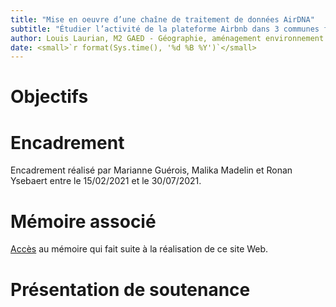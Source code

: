 ```yaml
---
title: "Mise en oeuvre d’une chaîne de traitement de données AirDNA"  
subtitle: "Étudier l’activité de la plateforme Airbnb dans 3 communes franciliennes"
author: Louis Laurian, M2 GAED - Géographie, aménagement environnement et développement, parcours Géoprisme, Université de Paris
date: <small>`r format(Sys.time(), '%d %B %Y')`</small>
---
```



# Objectifs


# Encadrement

Encadrement réalisé par Marianne Guérois, Malika Madelin et Ronan Ysebaert entre le 15/02/2021 et le 30/07/2021. 


# Mémoire associé

[Accès](Memoire/memoire_laurian.pdf) au mémoire qui fait suite à la réalisation de ce site Web. 


# Présentation de soutenance
